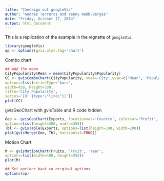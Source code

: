 ```yaml
---
title: "Checkign out googleVis"
author: "Andres Terreros and Yenny Webb-Vargas"
date: "Friday, October 17, 2014"
output: html_document
---
```

This is a replication of the example in the vignette of `googleVis`. 

```r
library(googleVis)
op <- options(gvis.plot.tag='chart')
```

Combo chart

```r
## Add the mean
CityPopularity$Mean = mean(CityPopularity$Popularity)
CC <- gvisComboChart(CityPopularity, xvar='City',yvar=c('Mean', 'Popularity'),
options=list(seriesType='bars',
width=450, height=300,
title='City Popularity',
series='{0: {type:\"line\"}}'))
plot(CC)
```

gvisGeoChart with gvisTable and R code hidden

```r
Geo <- gvisGeoChart(Exports, locationvar='Country', colorvar='Profit',
options=list(height=300, width=350))
Tbl <- gvisTable(Exports, options=list(height=300, width=200))
plot(gvisMerge(Geo, Tbl, horizontal=TRUE))
``````


Motion Chart

```r
M <- gvisMotionChart(Fruits, 'Fruit', 'Year',
options=list(width=400, height=350))
plot(M)
```
 
```r
## Set options back to original options
options(op)
```